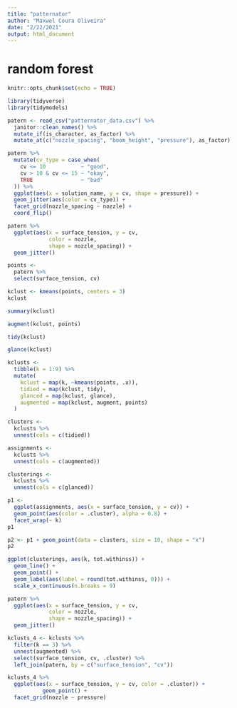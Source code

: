 ```yaml
---
title: "patternator"
author: "Maxwel Coura Oliveira"
date: "2/22/2021"
output: html_document
---
```

# random forest
```r
knitr::opts_chunk$set(echo = TRUE)
```

```r
library(tidyverse)
library(tidymodels)
```

```r
patern <- read_csv("patternator_data.csv") %>% 
  janitor::clean_names() %>% 
  mutate_if(is_character, as_factor) %>% 
  mutate_at(c("nozzle_spacing", "boom_height", "pressure"), as_factor)
```

```r
patern %>% 
  mutate(cv_type = case_when(
    cv <= 10           ~ "good",
    cv > 10 & cv <= 15 ~ "okay",
    TRUE               ~ "bad"
  )) %>% 
  ggplot(aes(x = solution_name, y = cv, shape = pressure)) +
  geom_jitter(aes(color = cv_type)) +
  facet_grid(nozzle_spacing ~ nozzle) +
  coord_flip()
```

```r
patern %>% 
  ggplot(aes(x = surface_tension, y = cv, 
             color = nozzle,
             shape = nozzle_spacing)) +
  geom_jitter()
```

```r
points <- 
  patern %>% 
  select(surface_tension, cv)
```


```r
kclust <- kmeans(points, centers = 3)
kclust
```

```r
summary(kclust)
```

```r
augment(kclust, points)
```

```r
tidy(kclust)
```

```r
glance(kclust)
```

```r
kclusts <- 
  tibble(k = 1:9) %>%
  mutate(
    kclust = map(k, ~kmeans(points, .x)),
    tidied = map(kclust, tidy),
    glanced = map(kclust, glance),
    augmented = map(kclust, augment, points)
  )
```

```r
clusters <- 
  kclusts %>%
  unnest(cols = c(tidied))

assignments <- 
  kclusts %>% 
  unnest(cols = c(augmented))

clusterings <- 
  kclusts %>%
  unnest(cols = c(glanced))
```
```r
p1 <- 
  ggplot(assignments, aes(x = surface_tension, y = cv)) +
  geom_point(aes(color = .cluster), alpha = 0.8) + 
  facet_wrap(~ k)
p1
```

```r
p2 <- p1 + geom_point(data = clusters, size = 10, shape = "x")
p2
```

```r
ggplot(clusterings, aes(k, tot.withinss)) +
  geom_line() +
  geom_point() +
  geom_label(aes(label = round(tot.withinss, 0))) +
  scale_x_continuous(n.breaks = 9)
```

```r
patern %>% 
  ggplot(aes(x = surface_tension, y = cv, 
             color = nozzle,
             shape = nozzle_spacing)) +
  geom_jitter()
```



```r
kclusts_4 <- kclusts %>% 
  filter(k == 3) %>% 
  unnest(augmented) %>% 
  select(surface_tension, cv, .cluster) %>% 
  left_join(patern, by = c("surface_tension", "cv"))
```

```r
kclusts_4 %>% 
  ggplot(aes(x = surface_tension, y = cv, color = .cluster)) +
           geom_point() +
  facet_grid(nozzle ~ pressure)
```

